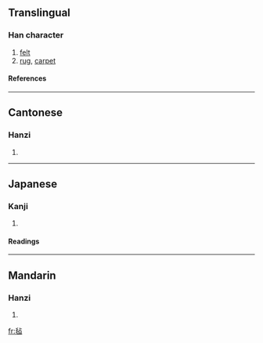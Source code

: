 {{see|氈}}

==Translingual==
===Han character===
{{Han char|rn=82|rad=毛|as=05|sn=9|four=|canj=竹山卜口 (HUYR)}}
# [[felt]]
# [[rug]], [[carpet]]
====References====
{{Han ref|kx=0592.270|dkj=16801|dj=0984.280|hdz=31996.040|uh=6BE1|ud=27617}}

----
==Cantonese==
===Hanzi===
{{yue-hanzi|jyut=|y=jin1}}
# {{defn|Cantonese}}

----
==Japanese==
===Kanji===
{{ja-kanji|grade=|rs=毛05}}
# {{defn|Japanese}} 
====Readings====
{{ja-readings|on=[[せん]] (sen)|kun=[[もうせん]] (mousen)}}

----
==Mandarin==
===Hanzi===
{{cmn-hanzi|tra=氈|pin=[[zhān]] (zhan1)|wg=chan<sup>1</sup>}}
# {{defn|Mandarin}}

[[fr:毡]]